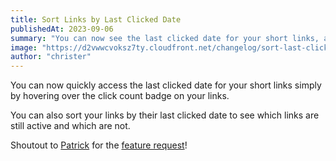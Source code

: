 ```yaml
---
title: Sort Links by Last Clicked Date
publishedAt: 2023-09-06
summary: "You can now see the last clicked date for your short links, and sort them by that date."
image: "https://d2vwwcvoksz7ty.cloudfront.net/changelog/sort-last-clicked.png"
author: "christer"
---
```


You can now quickly access the last clicked date for your short links simply by hovering over the click count badge on your links.

You can also sort your links by their last clicked date to see which links are still active and which are not.

Shoutout to [Patrick](https://twitter.com/patrickmast) for the [feature request](https://github.com/steven-tey/dub/issues/361)!
